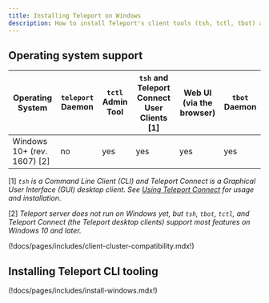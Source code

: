 ```yaml
---
title: Installing Teleport on Windows
description: How to install Teleport's client tools (tsh, tctl, tbot) and Teleport Connect on Windows.
---
```


## Operating system support
| Operating System | `teleport` Daemon | `tctl` Admin Tool | `tsh` and Teleport Connect User Clients [1] | Web UI (via the browser) | `tbot` Daemon |
| - | - | - | - | - | - |
| Windows 10+ (rev. 1607) \[2] | no | yes | yes | yes | yes |

\[1] *`tsh` is a Command Line Client (CLI) and Teleport Connect is a Graphical User Interface (GUI) desktop client. See [Using Teleport Connect](../connect-your-client/teleport-connect.mdx) for usage and installation*.

\[2] *Teleport server does not run on Windows yet, but `tsh`, `tbot`, `tctl`, and Teleport Connect (the Teleport desktop clients) support most features on Windows 10 and later.*

(!docs/pages/includes/client-cluster-compatibility.mdx!)

## Installing Teleport CLI tooling

(!docs/pages/includes/install-windows.mdx!)
